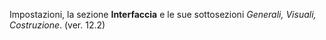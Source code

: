 Impostazioni, la sezione '''Interfaccia''' e le sue sottosezioni ''Generali, Visuali, Costruzione''. (ver. 12.2) 